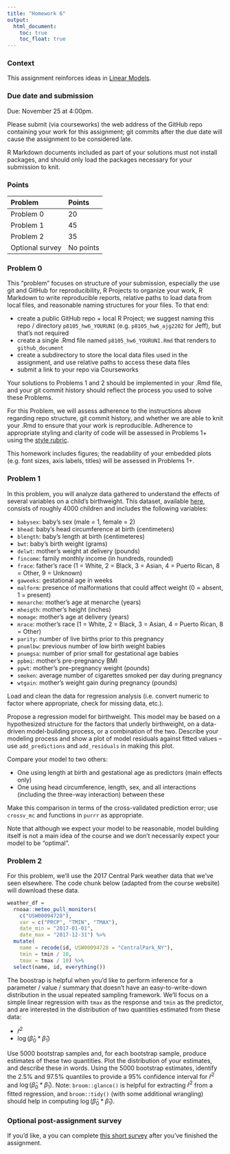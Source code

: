 ```yaml
---
title: "Homework 6"
output:
  html_document: 
    toc: true
    toc_float: true
---
```


### Context

This assignment reinforces ideas in [Linear Models](topic_linear_models.html). 

### Due date and submission

Due: November 25 at 4:00pm. 

Please submit (via courseworks) the web address of the GitHub repo containing your work for this assignment; git commits after the due date will cause the assignment to be considered late.

R Markdown documents included as part of your solutions must not install packages, and should only load the packages necessary for your submission to knit. 


### Points

| Problem         | Points    |
|:--------------- |:--------- |
| Problem 0       | 20        |
| Problem 1       | 45        |
| Problem 2       | 35        |
| Optional survey | No points |



### Problem 0

This "problem" focuses on structure of your submission, especially the use git and GitHub for reproducibility, R Projects to organize your work, R Markdown to write reproducible reports, relative paths to load data from local files, and reasonable naming structures for your files. 
To that end: 

* create a public GitHub repo + local R Project; we suggest naming this repo / directory `p8105_hw6_YOURUNI` (e.g. `p8105_hw6_ajg2202` for Jeff), but that's not required
* create a single .Rmd file named `p8105_hw6_YOURUNI.Rmd` that renders to `github_document`
* create a subdirectory to store the local data files used in the assignment, and use relative paths to access these data files
* submit a link to your repo via Courseworks

Your solutions to Problems 1 and 2 should be implemented in your .Rmd file, and your git commit history should reflect the process you used to solve these Problems. 

For this Problem, we will assess adherence to the instructions above regarding repo structure, git commit history, and whether we are able to knit your .Rmd to ensure that your work is reproducible. Adherence to appropriate styling and clarity of code will be assessed in Problems 1+ using the [style rubric](homework_style_rubric.html).

This homework includes figures; the readability of your embedded plots (e.g. font sizes, axis labels, titles) will be assessed in Problems 1+.

### Problem 1

In this problem, you will analyze data gathered to understand the effects of several variables on a child's birthweight. This dataset, available [here](data/birthweight.csv), consists of roughly 4000 children and includes the following variables:

  * `babysex`: baby's sex (male = 1, female = 2)
  * `bhead`: baby's head circumference at birth (centimeters)
  * `blength`: baby's length at birth (centimeteres)
  * `bwt`: baby's birth weight (grams)
  * `delwt`: mother's weight at delivery (pounds)
  * `fincome`: family monthly income (in hundreds, rounded)
  * `frace`: father's race (1 = White, 2 = Black, 3 = Asian, 4 = Puerto Rican, 8 = Other, 9 = Unknown)
  * `gaweeks`: gestational age in weeks
  * `malform`: presence of malformations that could affect weight (0 = absent, 1 = present)
  * `menarche`: mother's age at menarche (years)
  * `mheigth`: mother's height (inches) 
  * `momage`: mother's age at delivery (years)
  * `mrace`: mother's race (1 = White, 2 = Black, 3 = Asian, 4 = Puerto Rican, 8 = Other)
  * `parity`: number of live births prior to this pregnancy
  * `pnumlbw`: previous number of low birth weight babies 
  * `pnumgsa`: number of prior small for gestational age babies
  * `ppbmi`: mother's pre-pregnancy BMI
  * `ppwt`: mother's pre-pregnancy weight (pounds)
  * `smoken`: average number of cigarettes smoked per day during pregnancy
  * `wtgain`: mother's weight gain during pregnancy (pounds)

Load and clean the data for regression analysis (i.e. convert numeric to factor where appropriate, check for missing data, etc.).

Propose a regression model for birthweight. This model may be based on a hypothesized structure for the factors that underly birthweight, on a data-driven model-building process, or a combination of the two. Describe your modeling process and show a plot of model residuals against fitted values -- use `add_predictions` and `add_residuals` in making this plot. 

Compare your model to two others:

* One using length at birth and gestational age as predictors (main effects only)
* One using head circumference, length, sex, and all interactions (including the three-way interaction) between these

Make this comparison in terms of the cross-validated prediction error; use `crossv_mc` and functions in `purrr` as appropriate.

Note that although we expect your model to be reasonable, model building itself is not a main idea of the course and we don’t necessarily expect your model to be "optimal".


### Problem 2

For this problem, we'll use the 2017 Central Park weather data that we've seen elsewhere. The code chunk below (adapted from the course website) will download these data. 

```r
weather_df = 
  rnoaa::meteo_pull_monitors(
    c("USW00094728"),
    var = c("PRCP", "TMIN", "TMAX"), 
    date_min = "2017-01-01",
    date_max = "2017-12-31") %>%
  mutate(
    name = recode(id, USW00094728 = "CentralPark_NY"),
    tmin = tmin / 10,
    tmax = tmax / 10) %>%
  select(name, id, everything())
```

The boostrap is helpful when you'd like to perform inference for a parameter / value / summary that doesn't have an easy-to-write-down distribution in the usual repeated sampling framework. We'll focus on a simple linear regression with `tmax` as the response and `tmin` as the predictor, and are interested in the distribution of two quantities estimated from these data:

* $\hat{r}^2$
* $\log(\hat{\beta}_0 * \hat{\beta}_1)$

Use 5000 bootstrap samples and, for each bootstrap sample, produce estimates of these two quantities. Plot the distribution of your estimates, and describe these in words. Using the 5000 bootstrap estimates, identify the 2.5% and 97.5% quantiles to provide a 95% confidence interval for $\hat{r}^2$ and $\log(\hat{\beta}_0 * \hat{\beta}_1)$. Note: `broom::glance()` is helpful for extracting $\hat{r}^2$ from a fitted regression, and `broom::tidy()` (with some additional wrangling) should help in computing $\log(\hat{\beta}_0 * \hat{\beta}_1)$. 


### Optional post-assignment survey

If you'd like, a you can complete [this short survey](https://forms.gle/b4hS6r9sL92VRoXA8) after you've finished the assignment.
